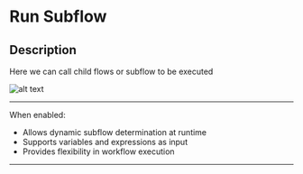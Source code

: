 # Run Subflow

## Description

Here we can call child flows or subflow to be executed

![alt text](../../../assets/flow-control/run-subflow.png)

---

When enabled:

- Allows dynamic subflow determination at runtime
- Supports variables and expressions as input
- Provides flexibility in workflow execution

---
